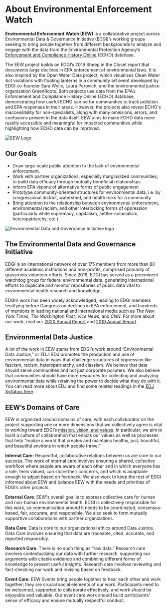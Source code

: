 
<Layout pageTitle="About" sidebarLinks={AboutSidebarLinks} activeHeaderLink="About">

# About Environmental Enforcement Watch

**Environmental Enforcement Watch (EEW)** is a collaborative project across Environmental Data & Governance Initiative (EDGI)’s working groups seeking to bring people together from different backgrounds to analyze and engage with the data from the Environmental Protection Agency’s <a href="https://echo.epa.gov/" target='_blank' rel='noopener'>Enforcement and Compliance History Online</a> (ECHO) database.

The EEW project builds on EDGI’s 2019 Sheep in the Closet report that documents large declines in EPA enforcement of environmental laws. It is also inspired by the Open Water Data project, which visualizes Clean Water Act violations with floating lanterns in a community art event developed by EDGI co-founder Sara Wylie, Laura Perovich, and the environmental justice organization GreenRoots. Both projects use data from the EPA’s Enforcement and Compliance History Online (ECHO) database, demonstrating how useful ECHO can be for communities to track pollution and EPA responses in their areas. However, the projects also reveal ECHO's inaccessibility for non-specialists, along with many omissions, errors, and confusions present in the data itself. EEW aims to make ECHO data more readily accessible and meaningful for impacted communities while highlighting how ECHO data can be improved.

<img src={EEWLogo} className='section-break-image' alt='EEW Logo'/>

## Our Goals
* Draw large-scale public attention to the lack of environmental enforcement.
* Work with partner organizations, especially marginalized communities, to build data efficacy through mutually beneficial relationships
* Inform EPA visions of alternative forms of public engagement
* Prototype community-oriented structures for environmental data, i.e. by congressional district, watershed, and health risks for a community
* Bring attention to the relationship between environmental enforcement, environmental racism, and other interlocking forms of oppression (particularly white supremacy, capitalism, settler-colonialism, heteropatriarchy, etc.)

<img src={EDGILogo} alt='Environmental Data and Governance Initiative logo'/>

## The Environmental Data and Governance Initiative
EDGI is an international network of over 175 members from more than 80 different academic institutions and non-profits, comprised primarily of grassroots volunteer efforts. Since 2016, EDGI has served as a preeminent watchdog group for federal environmental data, generating international efforts to duplicate and monitor repositories of public data vital to environmental health research and knowledge.

EDGI’s work has been widely acknowledged, leading to EDGI members testifying before Congress on declines in EPA enforcement, and hundreds of mentions in leading national and international media such as *The New York Times*, *The Washington Post*, *Vice News*, and *CNN*. For more about our work, read our <a href="https://envirodatagov.org/publication/edgi-annual-report-2020/" target='_blank'>2020 Annual Report</a> and <a href="https://envirodatagov.org/publication/edgi-annual-report-2019/" target='_blank'>2019 Annual Report</a>.

## Environmental Data Justice
A lot of the work in EEW stems from EDGI’s work around “Environmental Data Justice,” or EDJ. EDJ promotes the production and use of environmental data in ways that challenge structures of oppression like fascism, racism, heteropatriarchy, and classism. We believe that data should serve communities and not just corporate polluters. We also believe that communities should have more resources for collecting and analyzing environmental data while retaining the power to decide what they do with it. You can read more about EDJ and find some related readings in the <a href="https://drive.google.com/drive/folders/1F0N3NOxcZBmlDW57IyAnSTQ8XZtESEn1" target="_blank" rel="noopener">EDJ Syllabus here</a>.

## EEW’s Domains of Care
EEW is organized around domains of care, with each collaborator on the project supporting one or more dimensions that we collectively agree is vital to working toward EDGI’s <a href="https://envirodatagov.org/about/mission-vision-values/#:~:text=EDGI%20fosters%20the%20stewardship%20and,enable%20government%20and%20industry%20accountability." target='_blank'>mission, vision, and values</a>. In particular, we aim to build a culture of collaboration that enacts our values as well as processes that help “realize a world that creates and maintains healthy, just, bountiful, and beautiful environs in which people thrive.”

**Internal Care**: Respectful, collaborative relations between us are core to our success. The work of internal care involves ensuring a shared, collective workflow where people are aware of each other and in which everyone has a role, feels valued, can share their concerns, and which is adaptable enough to adjust based on feedback. We also work to keep the rest of EDGI informed about EEW and balance EEW with the needs and priorities of EDGI’s other projects.

**External Care**: EEW's overall goal is to express collective care for human and non-human environmental health. EDGI is collectively responsible for this work, so communication around it needs to be coordinated, consensus-based, fair, accurate, and responsible. We also seek to form mutually supportive collaborations with partner organizations.

**Data Care**: Data is core to our organizational ethics around Data Justice. Data Care involves ensuring that data are traceable, cited, accurate, and reported responsibly.

**Research Care**: There is no such thing as “raw data.” Research care involves contextualizing our data with further research, supporting our arguments with citable evidence and combining different forms of knowledge to present useful insights. Research care involves reviewing and fact-checking our work and revising based on feedback.

**Event Care**: EEW Events bring people together to hear each other and work together; they are crucial social elements of our work. Participants need to be welcomed, supported to collaborate effectively, and work should be enjoyable and valuable. Our event care work should build participants’ sense of efficacy and ensure mutually respectful conduct.

</Layout>
